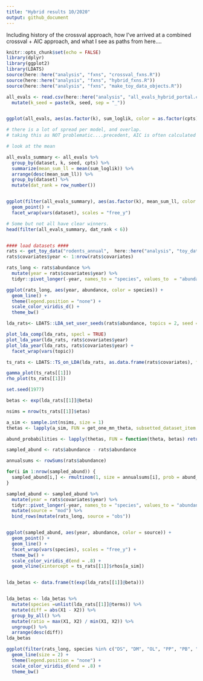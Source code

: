 ```yaml
---
title: "Hybrid results 10/2020"
output: github_document
---
```


Including history of the crossval approach, how I've arrived at a combined crossval + AIC approach, and what I see as paths from here....


```r
knitr::opts_chunk$set(echo = FALSE)
library(dplyr)
library(ggplot2)
library(LDATS)
source(here::here("analysis", "fxns", "crossval_fxns.R"))
source(here::here("analysis", "fxns", "hybrid_fxns.R"))
source(here::here("analysis", "fxns", "make_toy_data_objects.R"))

```

```r

all_evals <- read.csv(here::here("analysis", "all_evals_hybrid_portal.csv")) %>%
  mutate(k_seed = paste(k, seed, sep = "_"))


ggplot(all_evals, aes(as.factor(k), sum_loglik, color = as.factor(cpts), group = k_seed)) + geom_boxplot() + facet_wrap(vars(dataset), scales = "free_y")

# there is a lot of spread per model, and overlap.
# taking this as NOT problematic....precedent, AIC is often calculated off the mean.

# look at the mean

all_evals_summary <- all_evals %>%
  group_by(dataset, k, seed, cpts) %>%
  summarize(mean_sum_ll = mean(sum_loglik)) %>%
  arrange(desc(mean_sum_ll)) %>%
  group_by(dataset) %>%
  mutate(dat_rank = row_number())


ggplot(filter(all_evals_summary), aes(as.factor(k), mean_sum_ll, color = as.factor(cpts))) + 
  geom_point() + 
  facet_wrap(vars(dataset), scales = "free_y")

# Some but not all have clear winners. 
head(filter(all_evals_summary, dat_rank < 6))


#### load datasets ####
rats <- get_toy_data("rodents_annual",  here::here("analysis", "toy_datasets"))
rats$covariates$year <- 1:nrow(rats$covariates)
```


```r


rats_long <- rats$abundance %>%
  mutate(year = rats$covariates$year) %>%
  tidyr::pivot_longer(-year, names_to = "species", values_to  = "abundance")

ggplot(rats_long, aes(year, abundance, color = species)) +
  geom_line() +
  theme(legend.position = "none") +
  scale_color_viridis_d() +
  theme_bw()

lda_rats<- LDATS::LDA_set_user_seeds(rats$abundance, topics = 2, seed = 6)

plot_lda_comp(lda_rats, specl = TRUE)
plot_lda_year(lda_rats, rats$covariates$year)
plot_lda_year(lda_rats, rats$covariates$year) +
  facet_wrap(vars(topic))

ts_rats <- LDATS::TS_on_LDA(lda_rats, as.data.frame(rats$covariates), formulas = ~1, nchangepoints = 1, timename = "year", control = LDATS::TS_control(nit = 100))

gamma_plot(ts_rats[[1]])
rho_plot(ts_rats[[1]]) 
```


```r

set.seed(1977)

betas <- exp(lda_rats[[1]]@beta)

nsims = nrow(ts_rats[[1]]$etas)

a_sim <- sample.int(nsims, size = 1)  
thetas <- lapply(a_sim, FUN = get_one_mn_theta, subsetted_dataset_item =list(full= rats), fitted_ts = ts_rats[[1]])

abund_probabilities <- lapply(thetas, FUN = function(theta, betas) return(theta %*% betas), betas = betas)[[1]]

sampled_abund <- rats$abundance - rats$abundance

annualsums <- rowSums(rats$abundance)

for(i in 1:nrow(sampled_abund)) {
  sampled_abund[i,] <- rmultinom(1, size = annualsums[i], prob = abund_probabilities[i,])
}

sampled_abund <- sampled_abund %>%
  mutate(year = rats$covariates$year) %>%
  tidyr::pivot_longer(-year, names_to = "species", values_to = "abundance") %>%
  mutate(source = "mod") %>%
  bind_rows(mutate(rats_long, source = "obs"))


ggplot(sampled_abund, aes(year, abundance, color = source)) +
  geom_point() +
  geom_line() +
  facet_wrap(vars(species), scales = "free_y") +
  theme_bw() +
  scale_color_viridis_d(end = .8) +
  geom_vline(xintercept = ts_rats[[1]]$rhos[a_sim])



```
```r

lda_betas <- data.frame(t(exp(lda_rats[[1]]@beta)))


lda_betas <- lda_betas %>%
  mutate(species =unlist(lda_rats[[1]]@terms)) %>%
  mutate(diff = abs(X1 - X2)) %>%
  group_by_all() %>%
  mutate(ratio = max(X1, X2) / min(X1, X2)) %>%
  ungroup() %>%
  arrange(desc(diff))
lda_betas

ggplot(filter(rats_long, species %in% c("DS", "DM", "OL", "PP", "PB", "NA.")), aes(year, abundance, color = species)) +
  geom_line(size = 2) +
  theme(legend.position = "none") +
  scale_color_viridis_d(end = .8) +
  theme_bw()


```